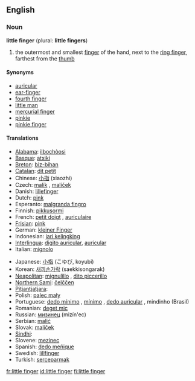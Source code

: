 ==English==

===Noun===
'''little finger''' (plural: '''little fingers''')

# the outermost and smallest [[finger]] of the hand, next to the [[ring finger]], farthest from the [[thumb]]

====Synonyms====
* [[auricular]]
* [[ear-finger]]
* [[fourth finger]]
* [[little man]]
* [[mercurial finger]]
* [[pinkie]]
* [[pinkie finger]]

====Translations====
{{trans-top|outermost and smallest finger of the hand}}
* [[Alabama]]: [[ilbochòosi]]
* [[Basque]]: [[atxiki]]
* [[Breton]]: [[biz-bihan]] {{m}}
* [[Catalan]]: [[dit petit]] {{m}}
* Chinese: [[小指]] (xiaozhi)
* Czech: [[malík]] {{m}}, [[malíček]] {{m}}
* Danish: [[lillefinger]]
* Dutch: [[pink]] {{m}}
* Esperanto: [[malgranda fingro]]
* Finnish: [[pikkusormi]]
* French: [[petit doigt]] {{m}}, [[auriculaire]] {{m}}
* [[Frisian]]: [[pink]]
* German: [[kleiner Finger]] {{m}}
* Indonesian: [[jari kelingking]]
* [[Interlingua]]: [[digito auricular]], [[auricular]]
* Italian: [[mignolo]] {{m}}
{{trans-mid}}
* Japanese: [[小指]] (こゆび, koyubi)
* Korean: [[새끼손가락]] (saekkisongarak)
* [[Neapolitan]]: [[mignulìllo]] {{m}}, [[dito piccerillo]] {{m}}
* [[Northern Sami]]: [[čelččen]]
* [[Pitjantjatjara]]: {{unicode|[[maṟa ngaḻi]]}}
* Polish: [[palec mały]] {{m}}
* Portuguese: [[dedo mínimo]] {{m}}, [[mínimo]] {{m}}, [[dedo auricular]] {{m}}, mindinho {{m}} (Brasil)
* Romanian: [[deget mic]] {{n}}
* Russian: [[мизинец]] (mizín'ec) {{m}}
* Serbian: [[malić]] {{m}}
* Slovak: [[malíček]] {{m}}
* [[Sindhi]]: {{SDchar|[[چِيچَ]]}} {{f}}
* Slovene: [[mezinec]] {{m}}
* Spanish: [[dedo meñique]] {{m}}
* Swedish: [[lillfinger]]
* Turkish: [[serçeparmak]]
{{trans-bottom}}

[[fr:little finger]]
[[id:little finger]]
[[fi:little finger]]